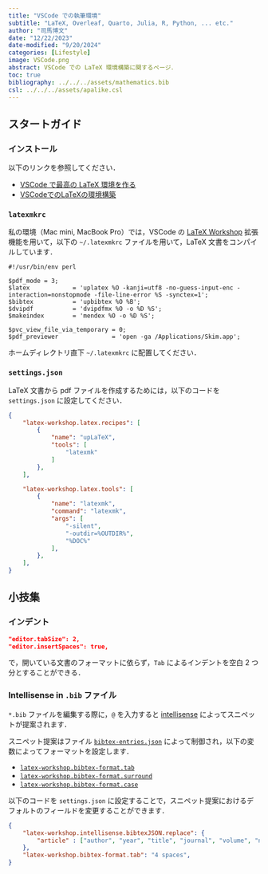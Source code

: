 ```yaml
---
title: "VSCode での執筆環境"
subtitle: "LaTeX, Overleaf, Quarto, Julia, R, Python, ... etc."
author: "司馬博文"
date: "12/22/2023"
date-modified: "9/20/2024"
categories: [Lifestyle]
image: VSCode.png
abstract: VSCode での LaTeX 環境構築に関するページ．
toc: true
bibliography: ../../../assets/mathematics.bib
csl: ../../../assets/apalike.csl
---
```


## スタートガイド

### インストール

以下のリンクを参照してください．

* [VSCode で最高の LaTeX 環境を作る](https://qiita.com/rainbartown/items/d7718f12d71e688f3573)
* [VSCodeでのLaTeXの環境構築](https://zenn.dev/hash_yuki/articles/31855fbdb5fdf7)

### `latexmkrc`

私の環境（Mac mini, MacBook Pro）では，VSCode の [LaTeX Workshop](https://marketplace.visualstudio.com/items?itemName=James-Yu.latex-workshop) 拡張機能を用いて，以下の `~/.latexmkrc` ファイルを用いて，LaTeX 文書をコンパイルしています．

```.perl
#!/usr/bin/env perl

$pdf_mode = 3;
$latex            = 'uplatex %O -kanji=utf8 -no-guess-input-enc -interaction=nonstopmode -file-line-error %S -synctex=1';
$bibtex           = 'upbibtex %O %B';
$dvipdf           = 'dvipdfmx %O -o %D %S';
$makeindex        = 'mendex %O -o %D %S';

$pvc_view_file_via_temporary = 0;
$pdf_previewer               = 'open -ga /Applications/Skim.app';
```

ホームディレクトリ直下 `~/.latexmkrc` に配置してください．

### `settings.json`

LaTeX 文書から pdf ファイルを作成するためには，以下のコードを `settings.json` に設定してください．

```.json

{
    "latex-workshop.latex.recipes": [
        {
            "name": "upLaTeX",
            "tools": [
                "latexmk"
            ]
        },
    ],

    "latex-workshop.latex.tools": [
        {
            "name": "latexmk",
            "command": "latexmk",
            "args": [
                "-silent",
                "-outdir=%OUTDIR%",
                "%DOC%"
            ],
        },
    ],
}
```

## 小技集

### インデント

```.json
"editor.tabSize": 2,
"editor.insertSpaces": true,
```

で，開いている文書のフォーマットに依らず，`Tab` によるインデントを空白 2 つ分とすることができる．

### Intellisense in `.bib` ファイル

`*.bib` ファイルを編集する際に，`@` を入力すると [intellisense](https://github.com/James-Yu/LaTeX-Workshop/wiki/Intellisense) によってスニペットが提案されます．

スニペット提案はファイル [`bibtex-entries.json`](https://github.com/James-Yu/LaTeX-Workshop/blob/master/data/bibtex-entries.json) によって制御され，以下の変数によってフォーマットを設定します．

* [`latex-workshop.bibtex-format.tab`](https://github.com/James-Yu/LaTeX-Workshop/wiki/Format#latex-workshopbibtex-formattab)
* [`latex-workshop.bibtex-format.surround`](https://github.com/James-Yu/LaTeX-Workshop/wiki/Format#latex-workshopbibtex-formatsurround)
* [`latex-workshop.bibtex-format.case`](https://github.com/James-Yu/LaTeX-Workshop/wiki/Format#latex-workshopbibtex-formatcase)

以下のコードを `settings.json` に設定することで，スニペット提案におけるデフォルトのフィールドを変更することができます．

```.json
{
    "latex-workshop.intellisense.bibtexJSON.replace": {
        "article" : ["author", "year", "title", "journal", "volume", "number", "pages", "url"]
    },
    "latex-workshop.bibtex-format.tab": "4 spaces",
}
```

